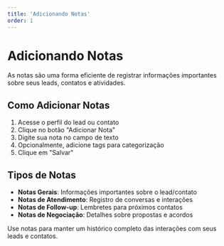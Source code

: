 ```yaml
---
title: 'Adicionando Notas'
order: 1
---
```


# Adicionando Notas

As notas são uma forma eficiente de registrar informações importantes sobre seus leads, contatos e atividades.

## Como Adicionar Notas

1. Acesse o perfil do lead ou contato
2. Clique no botão "Adicionar Nota"
3. Digite sua nota no campo de texto
4. Opcionalmente, adicione tags para categorização
5. Clique em "Salvar"

## Tipos de Notas

- **Notas Gerais**: Informações importantes sobre o lead/contato
- **Notas de Atendimento**: Registro de conversas e interações
- **Notas de Follow-up**: Lembretes para próximos contatos
- **Notas de Negociação**: Detalhes sobre propostas e acordos


Use notas para manter um histórico completo das interações com seus leads e contatos.
